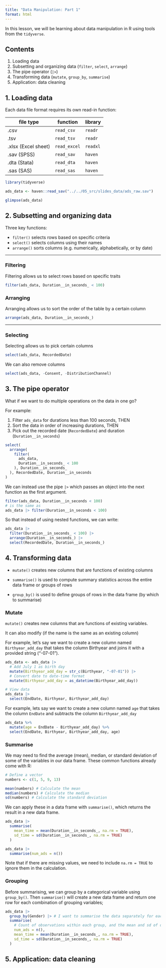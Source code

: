 ```yaml
---
title: "Data Manipulation: Part 1"
format: html
---
```


In this lesson, we will be learning about data manipulation in R using tools from the `tidyverse`.

## Contents

1.  Loading data
2.  Subsetting and organizing data (`filter`, `select`, `arrange`)
3.  The pipe operator (`|>`)
4.  Transforming data (`mutate`, `group_by`, `summarise`)
5.  Application: data cleaning

## 1. Loading data

Each data file format requires its own read-in function:

| file type           | function     | library  |
|---------------------|--------------|----------|
| .csv                | `read_csv`   | `readr`  |
| .tsv                | `read_tsv`   | `readr`  |
| .xlsx (Excel sheet) | `read_excel` | `readxl` |
| .sav (SPSS)         | `read_sav`   | `haven`  |
| .dta (Stata)        | `read_dta`   | `haven`  |
| .sas (SAS)          | `read_sas`   | `haven`  |

```r
library(tidyverse)

ads_data <- haven::read_sav("../../05_src/slides_data/ads_raw.sav")
```

```r
glimpse(ads_data)
```

## 2. Subsetting and organizing data

Three key functions:

-   `filter()` selects rows based on specific criteria
-   `select()` selects columns using their names
-   `arrange()` sorts columns (e.g. numerically, alphabetically, or by date)

------------------------------------------------------------------------

### Filtering

Filtering allows us to select rows based on specific traits

```r
filter(ads_data, Duration__in_seconds_ < 100)
```

### Arranging

Arranging allows us to sort the order of the table by a certain column

```r
arrange(ads_data, Duration__in_seconds_)
```

------------------------------------------------------------------------

### Selecting

Selecting allows us to pick certain columns

```r
select(ads_data, RecordedDate)
```

We can also remove columns

```r
select(ads_data, -Consent, -DistributionChannel)
```

## 3. The pipe operator

What if we want to do multiple operations on the data in one go?

For example:

1.  Filter `ads_data` for durations less than 100 seconds, THEN
2.  Sort the data in order of increasing durations, THEN
3.  Pick out the recorded date (`RecordedDate`) and duration (`Duration__in_seconds`)

```r
select(
  arrange(
    filter(
      ads_data, 
      Duration__in_seconds_ < 100
    ), Duration__in_seconds_
  ), RecordedDate, Duration__in_seconds
)
```

We can instead use the pipe `|>` which passes an object into the next function as the first argument.

```r
filter(ads_data, Duration__in_seconds < 100)
# is the same as
ads_data |> filter(Duration__in_seconds < 100)
```

So that instead of using nested functions, we can write:

```r
ads_data |>
  filter(Duration__in_seconds_ < 100) |>
  arrange(Duration__in_seconds_) |>
  select(RecordedDate, Duration__in_seconds_)
```

## 4. Transforming data

-   `mutate()` creates new columns that are functions of existing columns

-   `summarise()` is used to compute summary statistics across the entire data frame or groups of rows

-   `group_by()` is used to define groups of rows in the data frame (by which to summarise)

### Mutate

`mutate()` creates new columns that are functions of existing variables.

It can also modify (if the name is the same as an existing column)

For example, let's say we want to create a new column named `Birthyear_add_day` that takes the column Birthyear and joins it with a provided string ("-07-01").

```r
ads_data <- ads_data |>
  # Add July 1 as birth day
  mutate(Birthyear_add_day = str_c(Birthyear, "-07-01")) |> 
  # Convert date to date-time format
  mutate(Birthyear_add_day = as_datetime(Birthyear_add_day))

# View data
ads_data |>
  select(EndDate, Birthyear, Birthyear_add_day)
```

For example, lets say we want to create a new column named `age` that takes the column `EndDate` and subtracts the column `Birthyear_add_day`

```r
ads_data %>%
  mutate(age = EndDate - Birthyear_add_day) %>%
  select(EndDate, Birthyear, Birthyear_add_day, age) 
```

### Summarise

We may need to find the average (mean), median, or standard deviation of some of the variables in our data frame. These common functions already come with R:

```r
# Define a vector 
numbers <- c(1, 5, 9, 13)

mean(numbers) # Calculate the mean
median(numbers) # Calculate the median
sd(numbers) # Calculate the standard deviation
```

We can apply these in a data frame with `summarise()`, which returns the result in a new data frame.

```r
ads_data |>
  summarise(
    mean_time = mean(Duration__in_seconds_, na.rm = TRUE),
    sd_time = sd(Duration__in_seconds_, na.rm = TRUE)
  )

ads_data |>
  summarise(num_ads = n())
```

Note that if there are missing values, we need to include `na.rm = TRUE` to ignore them in the calculation.

### Grouping

Before summarising, we can group by a categorical variable using `group_by()`. Then `summarise()` will create a new data frame and return one row for each combination of grouping variables;

```r
ads_data |>
  group_by(Gender) |> # I want to summarise the data separately for each Gender
  summarise(
    # Count of observations within each group, and the mean and sd of duration:
    num_ads = n(), 
    mean_time = mean(Duration__in_seconds_, na.rm = TRUE),
    sd_time = sd(Duration__in_seconds_, na.rm = TRUE)
  )
```

## 5. Application: data cleaning
